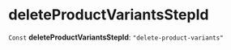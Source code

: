 
# deleteProductVariantsStepId

 `Const` **deleteProductVariantsStepId**: `"delete-product-variants"`
